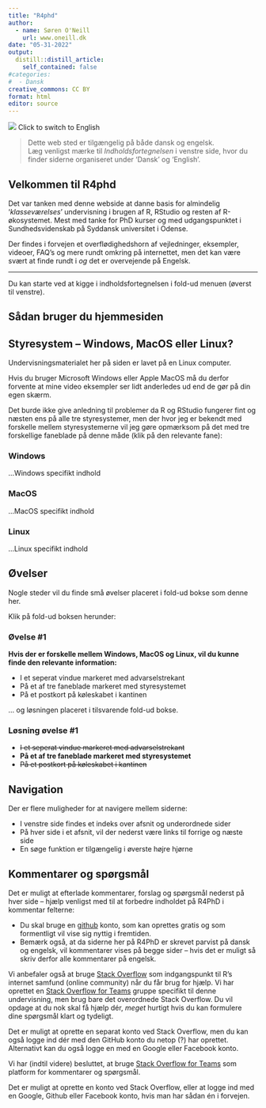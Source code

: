 ```yaml
---
title: "R4phd"
author:
  - name: Søren O'Neill
    url: www.oneill.dk
date: "05-31-2022"
output:
  distill::distill_article:
    self_contained: false
#categories:
#  - Dansk
creative_commons: CC BY
format: html
editor: source
---
```


[![](gfx/union_jack.png)](index_en.qmd){fig-align="left"} Click to switch to English

> Dette web sted er tilgængelig på både dansk og engelsk. <br> Læg venligst mærke til _Indholdsfortegnelsen_ i venstre side, hvor du finder siderne organiseret under 'Dansk' og 'English'. 

## Velkommen til R4phd

Det var tanken med denne webside at danne basis for almindelig '_klasseværelses_' undervisning i brugen af R, RStudio og resten af R-økosystemet. Mest med tanke for PhD kurser og med udgangspunktet i Sundhedsvidenskab på Syddansk universitet i Odense.

Der findes i forvejen et overflødighedshorn af vejledninger, eksempler, videoer, FAQ's og mere rundt omkring på internettet, men det kan være svært at  finde rundt i _og_ det er overvejende på Engelsk.

<hr>

Du kan starte ved at kigge i indholdsfortegnelsen i fold-ud menuen (øverst til venstre).

::: {.callout-note collapse=true}

## Sådan bruger du hjemmesiden

## Styresystem -- Windows, MacOS eller Linux?

Undervisningsmaterialet her på siden er lavet på en Linux computer.

Hvis du bruger Microsoft Windows eller Apple MacOS må du derfor forvente at mine video eksempler ser lidt anderledes ud end de gør på din egen skærm. 

Det burde ikke give anledning til problemer da R og RStudio fungerer fint og næsten ens på alle tre styresystemer, men der hvor jeg er bekendt med forskelle mellem styresystemerne vil jeg gøre opmærksom på det med tre forskellige faneblade på denne måde (klik på den relevante fane):

::: panel-tabset

### Windows

...Windows specifikt indhold

### MacOS

...MacOS specifikt indhold

### Linux

...Linux specifikt indhold

::: 

## Øvelser

Nogle steder vil du finde små øvelser placeret i fold-ud bokse som denne her.

Klik på fold-ud boksen herunder:

:::{.callout-note collapse=true}

### Øvelse #1

**Hvis der er forskelle mellem Windows, MacOS og Linux, vil du kunne finde den relevante information:**

* I et seperat vindue markeret med advarselstrekant 
* På et af tre faneblade markeret med styresystemet
* På et postkort på køleskabet i kantinen

:::

... og løsningen placeret i tilsvarende fold-ud bokse.

:::{.callout-note collapse=true}

### Løsning øvelse #1

* ~~I et seperat vindue markeret med advarselstrekant~~
* **På et af tre faneblade markeret med styresystemet**
* ~~På et postkort på køleskabet i kantinen~~

:::

## Navigation

Der er flere muligheder for at navigere mellem siderne:

* I venstre side findes et indeks over afsnit og underordnede sider
* På hver side i et afsnit, vil der nederst være links til forrige og næste side
* En søge funktion er tilgængelig i øverste højre hjørne

## Kommentarer og spørgsmål

Det er muligt at efterlade kommentarer, forslag og spørgsmål nederst på hver side -- hjælp venligst med til at forbedre indholdet på R4PhD i kommentar felterne:

* Du skal bruge en [github](GitHub) konto, som kan oprettes gratis og som formentligt vil vise sig nyttig i fremtiden.
* Bemærk også, at da siderne her på R4PhD er skrevet parvist på dansk og engelsk, vil kommentarer vises på begge sider -- hvis det er muligt så skriv derfor alle kommentarer på engelsk.

Vi anbefaler også at bruge [Stack Overflow](https://stackoverflow.com/) som indgangspunkt til R's internet samfund (online community) når du får brug for hjælp. Vi har oprettet en [Stack Overflow for Teams](https://stackoverflowteams.com/c/r4phd/questions) gruppe specifikt til denne undervisning, men brug bare det overordnede Stack Overflow. Du vil opdage at du nok skal få hjælp dér, _meget_ hurtigt hvis du kan formulere dine spørgsmål klart og tydeligt.

Det er muligt at oprette en separat konto ved Stack Overflow, men du kan også logge ind dér med den GitHub konto du netop (?) har oprettet. Alternativt kan du også logge en med en Google eller Facebook konto.

Vi har (indtil videre) besluttet, at bruge [Stack Overflow for Teams](https://stackoverflowteams.com/c/r4phd/questions) som platform for kommentarer og spørgsmål.

Det er muligt at oprette en konto ved Stack Overflow, eller at logge ind med en Google, Github eller Facebook konto, hvis man har sådan én i forvejen.

:::

<script src="https://giscus.app/client.js"
        data-repo="sorenoneill/r4phd"
        data-repo-id="R_kgDOJ9etDQ"
        data-category="Announcements"
        data-category-id="DIC_kwDOJ9etDc4CYApF"
        data-mapping="pathname"
        data-strict="0"
        data-reactions-enabled="0"
        data-emit-metadata="0"
        data-input-position="bottom"
        data-theme="cobalt"
        data-lang="en"
        crossorigin="anonymous"
        async>
</script>
